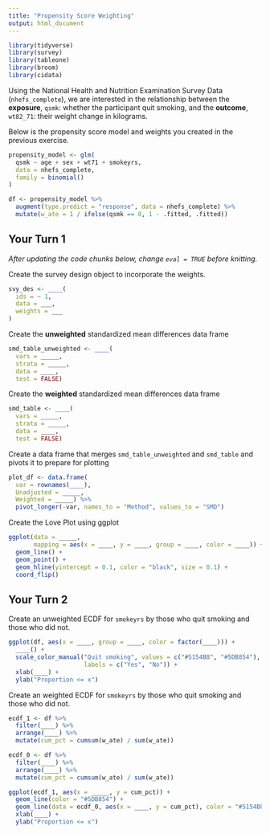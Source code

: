```yaml
---
title: "Propensity Score Weighting"
output: html_document
---
```



```r
library(tidyverse)
library(survey)
library(tableone)
library(broom)
library(cidata)
```

Using the National Health and Nutrition Examination Survey Data (`nhefs_complete`), we are interested in the relationship between the **exposure**, `qsmk`: whether the participant quit smoking, and the **outcome**, `wt82_71`: their weight change in kilograms.

Below is the propensity score model and weights you created in the previous exercise.

```r
propensity_model <- glm(
  qsmk ~ age + sex + wt71 + smokeyrs,
  data = nhefs_complete,
  family = binomial()
)

df <- propensity_model %>%
  augment(type.predict = "response", data = nhefs_complete) %>%
  mutate(w_ate = 1 / ifelse(qsmk == 0, 1 - .fitted, .fitted))
```

## Your Turn 1

_After updating the code chunks below, change `eval = TRUE` before knitting._

Create the survey design object to incorporate the weights.

```r
svy_des <- ____(
  ids = ~ 1,
  data = ___,
  weights = ___
)
```

Create the **unweighted** standardized mean differences data frame

```r
smd_table_unweighted <- ____(
  vars = _____,
  strata = _____,
  data = ____,
  test = FALSE)
```

Create the **weighted** standardized mean differences data frame

```r
smd_table <- ____(
  vars = _____,
  strata = _____,
  data = ____,
  test = FALSE)
```

Create a data frame that merges `smd_table_unweighted` and `smd_table` and pivots it to prepare for plotting

```r
plot_df <- data.frame(
  var = rownames(____),                        
  Unadjusted = _____,                      
  Weighted = _____) %>%
  pivot_longer(-var, names_to = "Method", values_to = "SMD")
```

Create the Love Plot using ggplot

```r
ggplot(data = _____, 
       mapping = aes(x = ____, y = ____, group = ____, color = ____)) +
  geom_line() +
  geom_point() + 
  geom_hline(yintercept = 0.1, color = "black", size = 0.1) +  
  coord_flip()
```



## Your Turn 2

Create an unweighted ECDF for `smokeyrs` by those who quit smoking and those who did not.

```r
ggplot(df, aes(x = ____, group = ____, color = factor(____))) +
  ____() +
  scale_color_manual("Quit smoking", values = c("#5154B8", "#5DB854"),
                     labels = c("Yes", "No")) + 
  xlab(____) + 
  ylab("Proportion <= x") 
```


Create an weighted ECDF for `smokeyrs` by those who quit smoking and those who did not.

```r
ecdf_1 <- df %>%
  filter(____) %>%
  arrange(____) %>%
  mutate(cum_pct = cumsum(w_ate) / sum(w_ate))

ecdf_0 <- df %>%
  filter(____) %>%
  arrange(____) %>%
  mutate(cum_pct = cumsum(w_ate) / sum(w_ate))

ggplot(ecdf_1, aes(x = _____, y = cum_pct)) +
  geom_line(color = "#5DB854") +
  geom_line(data = ecdf_0, aes(x = ____, y = cum_pct), color = "#5154B8") + 
  xlab(____) + 
  ylab("Proportion <= x") 
```

